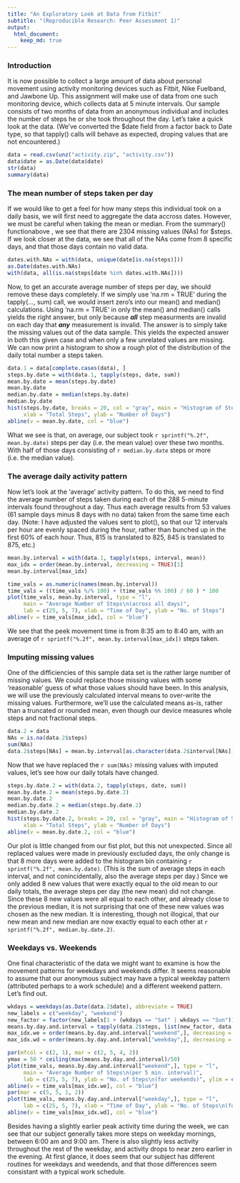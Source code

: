 ---
title: "An Exploratory Look at Data from Fitbit"
subtitle: "(Reproducible Research: Peer Assessment 1)"
output: 
  html_document:
    keep_md: true
---

### Introduction

It is now possible to collect a large amount of data about personal movement
using activity monitoring devices such as Fitbit, Nike Fuelband, and Jawbone Up. 
This assignment will make use of data from one such monitoring device,
which collects data at 5 minute intervals. Our sample consists of two months of 
data from an anonymous individual and includes the number of steps
he or she took throughout the day.  Let's take a quick look at the data.
(We've converted the $date field from a factor back to Date type, so that tapply() calls 
will behave as expected, droping values that are not encountered.)

```{r, collapse = TRUE}
data = read.csv(unz("activity.zip", "activity.csv"))
data$date = as.Date(data$date)
str(data)
summary(data)
```


### The mean number of steps taken per day

If we would like to get a feel for how many steps this individual took on a daily 
basis, we will first need to aggregate the data accross dates.  However, we must be
careful when taking the mean or median.  From the summary() functionabove , we see that there 
are 2304 missing values (NAs) for $steps.  If we look closer at the data, we see 
that all of the 
NAs come from 8 specific days, and that those days contain no valid data. 

```{r, collapse = TRUE}
dates.with.NAs = with(data, unique(date[is.na(steps)]))
as.Date(dates.with.NAs)
with(data, all(is.na(steps[date %in% dates.with.NAs])))
```

Now, to get 
an accurate average number of steps per day, we should remove these days completely.  If 
we simply use 'na.rm = TRUE' during the tapply(..., sum) call, we would insert zero's into 
our mean() and median() calculations. Using 'na.rm = TRUE' in only the mean() and median() 
calls yields the right answer, but only because ***all*** step measurments are invalid on each 
day that ***any*** measurement is invalid.  The answer is to simply take the missing values out 
of the data sample.  This yields the expected answer in both this given case and when only a 
few unrelated values are missing. 
We can now print a histogram to show a rough plot of the distribution of the daily 
total number a steps taken.

```{r, collapse = TRUE}
data.1 = data[complete.cases(data), ]
steps.by.date = with(data.1, tapply(steps, date, sum))
mean.by.date = mean(steps.by.date)
mean.by.date
median.by.date = median(steps.by.date)
median.by.date
hist(steps.by.date, breaks = 20, col = "gray", main = "Histogram of Steps by Date",
     xlab = "Total Steps", ylab = "Number of Days")
abline(v = mean.by.date, col = "blue")
```

What we see is that, on average, our subject took `r sprintf("%.2f", mean.by.date)` steps per day 
(i.e. the mean value) over these two months.  With half of those days consisting of `r median.by.date` 
steps or more (i.e. the median value).

### The average daily activity pattern

Now let's look at the 'average' activity pattern.  To do this, we need to find the average number
of steps taken during each of the 288 5-minute intervals found throughout a day.  Thus each average
results from 53 values (61 sample days minus 8 days with no data) taken from the same time each day. 
(Note: I have adjusted the
values sent to plot(), so that our 12 intervals per hour are evenly spaced during the 
hour, rather than bunched up in the first 60% of each hour.  Thus, 815 is translated to 825, 845 is 
translated to 875, etc.)

```{r, collapse = TRUE}
mean.by.interval = with(data.1, tapply(steps, interval, mean))
max_idx = order(mean.by.interval, decreasing = TRUE)[1]
mean.by.interval[max_idx]

time_vals = as.numeric(names(mean.by.interval))
time_vals = ((time_vals %/% 100) + (time_vals %% 100) / 60 ) * 100
plot(time_vals, mean.by.interval, type = "l", 
     main = "Average Number of Steps\n(across all days)", 
     lab = c(25, 5, 7), xlab = "Time of Day", ylab = "No. of Steps")
abline(v = time_vals[max_idx], col = "blue")
```

We see that the peek movement time is from 8:35 am to 8:40 am, with an average of 
`r sprintf("%.2f", mean.by.interval[max_idx])` steps taken.

### Imputing missing values

One of the difficiencies of this sample data set is the rather large number of missing values.
We could replace those missing values with some 'reasonable' guess of what those values should
have been.  In this analysis, we will use the previously calculated interval means to over-write the
missing values.  Furthermore, we'll use the calculated means as-is, rather than a truncated or 
rounded mean, even though our device measures whole steps and not fractional steps.

```{r, collapse = TRUE}
data.2 = data
NAs = is.na(data.2$steps)
sum(NAs)
data.2$steps[NAs] = mean.by.interval[as.character(data.2$interval[NAs])]
```

Now that we have replaced the `r sum(NAs)` missing values with imputed values, let's see how our
daily totals have changed.

```{r, collapse = TRUE}
steps.by.date.2 = with(data.2, tapply(steps, date, sum))
mean.by.date.2 = mean(steps.by.date.2)
mean.by.date.2
median.by.date.2 = median(steps.by.date.2)
median.by.date.2
hist(steps.by.date.2, breaks = 20, col = "gray", main = "Histogram of Steps by Date",
     xlab = "Total Steps", ylab = "Number of Days")
abline(v = mean.by.date.2, col = "blue")
```

Our plot is little changed from our fist plot, but this not unexpected.  Since all replaced values
were made in previously excluded days, the only change is that 8 more days were added to the histogram 
bin containing `r sprintf("%.2f", mean.by.date)`.  (This is the sum of average steps in each interval, and 
not conincidentally, also the average steps per day.)  Since we only added 8 new values that were 
exactly equal to the old mean to our daily totals, the average steps per day (the new mean) did not 
change.  Since these 8 new values were all equal to each other, and
already close to the previous median, it is not surprising that one of these new values was chosen 
as the new median.  It is interesting, though not illogical, that our new mean and new median are now 
exactly equal to each other at `r sprintf("%.2f", median.by.date.2)`.

### Weekdays vs. Weekends

One final characteristic of the data we might want to examine is how the movement patterns for
weekdays and weekends differ.  It seems reasonable to assume that our anonymous subject may 
have a typical weekday pattern (attributed perhaps to a work schedule) and a different weekend
pattern.  Let's find out.

```{r, collapse = TRUE}
wkdays = weekdays(as.Date(data.2$date), abbreviate = TRUE)
new_labels = c("weekday", "weekend")
new_factor = factor(new_labels[1 + (wkdays == "Sat" | wkdays == "Sun")])
means.by.day.and.interval = tapply(data.2$steps, list(new_factor, data.2$interval), mean)
max_idx.we = order(means.by.day.and.interval["weekend",], decreasing = TRUE)[1]
max_idx.wd = order(means.by.day.and.interval["weekday",], decreasing = TRUE)[1]

par(mfcol = c(2, 1), mar = c(2, 5, 4, 2))
ymax = 50 * ceiling(max(means.by.day.and.interval)/50)
plot(time_vals, means.by.day.and.interval["weekend",], type = "l", 
     main = "Average Number of Steps\n(per 5 min. interval)", 
     lab = c(25, 5, 7), ylab = "No. of Steps\n(for weekends)", ylim = c(0, ymax))
abline(v = time_vals[max_idx.we], col = "blue")
par(mar = c(5, 5, 1, 2))
plot(time_vals, means.by.day.and.interval["weekday",], type = "l", 
     lab = c(25, 5, 7), xlab = "Time of Day", ylab = "No. of Steps\n(for weekdays)", ylim = c(0, ymax))
abline(v = time_vals[max_idx.wd], col = "blue")
```

Besides having a slightly earlier peak activity time during the week, we can see that our subject 
generally takes  more steps on weekday mornings, between 6:00 am and 9:00 am.  There is also slightly 
less activity throughout the rest of the weekday, and activity drops to near zero earlier in the evening. 
At first glance, it does seem that our subject has different routines for weekdays and weedends, and that
those differences seem consistant with a typical work schedule.


